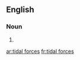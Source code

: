 ==English==

===Noun===
{{head|en|head=[[tidal]] [[forces]]}}

# {{plural of|tidal force}}

[[ar:tidal forces]]
[[fr:tidal forces]]